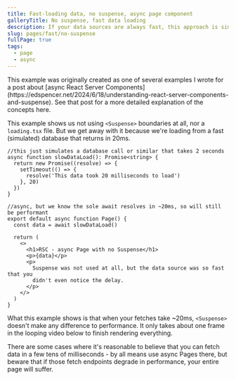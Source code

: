 ```yaml
---
title: Fast-loading data, no suspense, async page component
galleryTitle: No suspense, fast data loading
description: If your data sources are always fast, this approach is simple and fast enough
slug: pages/fast/no-suspense
fullPage: true
tags:
  - page
  - async
---
```


<Callout type="note">
  This example was originally created as one of several examples I wrote for a
  post about [async React Server
  Components](https://edspencer.net/2024/6/18/understanding-react-server-components-and-suspense).
  See that post for a more detailed explanation of the concepts here.
</Callout>

This example shows us not using `<Suspense>` boundaries at all, nor a `loading.tsx` file. But we get away with it because we're loading from a fast (simulated) database that returns in 20ms.

```app/page.tsx
//this just simulates a database call or similar that takes 2 seconds
async function slowDataLoad(): Promise<string> {
  return new Promise((resolve) => {
    setTimeout(() => {
      resolve('This data took 20 milliseconds to load')
    }, 20)
  })
}

//async, but we know the sole await resolves in ~20ms, so will still be performant
export default async function Page() {
  const data = await slowDataLoad()

  return (
    <>
      <h1>RSC - async Page with no Suspense</h1>
      <p>{data}</p>
      <p>
        Suspense was not used at all, but the data source was so fast that you
        didn't even notice the delay.
      </p>
    </>
  )
}
```

What this example shows is that when your fetches take ~20ms, `<Suspense>` doesn't make any difference to performance. It only takes about one frame in the looping video below to finish rendering everything.

There are some cases where it's reasonable to believe that you can fetch data in a few tens of milliseconds - by all means use async Pages there, but beware that if those fetch endpoints degrade in performance, your entire page will suffer.

